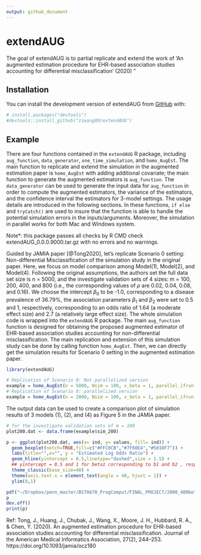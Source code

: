 ```yaml
---
output: github_document
---
```



# extendAUG


The goal of extendAUG is to partial replicate and extend the work of 'An augmented estimation procedure for EHR-based association studies accounting for differential misclassification' (2020) "

## Installation

You can install the development version of extendAUG from [GitHub](https://github.com/ziwang89/extendAUG) with:
```r
# install.packages("devtools")
#devtools::install_github("ziwang89/extendAUG")
```


## Example

There are four functions contained in the `extendAUG` R package, including `aug_function`, `data_generator`, `one_time_simulation`, and `homo_AugEst`. The main function to replicate and extend the simulation in the augmented estimation paper is `homo_AugEst` with adding additional covariate; the main function to generate the augmented estimators is `aug_function`. The `data_generator` can be used to generate the input data for `aug_function` in order to compute the augmented estimators, the variance of the estimators, and the confidence interval the estimators for 3-model settings. The usage details are introduced in the following sections. In these functions, `if else` and `tryCatch()` are used to insure that the function is able to handle the potential simulation errors in the inputs/arguments. Moreover, the simulation in parallel works for both Mac and Windows system. 

Note*: this package passes all checks by R CMD check extendAUG_0.0.0.9000.tar.gz with no errors and no warnings. 

Guided by JAMIA paper [@Tong2020], let's replicate Scenario 0 setting: Non-differential Misclassification of the simulation study in the original paper. Here, we focus on model comparison among Model(1), Model(2), and Model(4). Following the original assumptions, the authors set the full data set size is n = 5000, and the investigate validation sets of 4 sizes: m = 100, 200, 400, and 800 (i.e., the corresponding values of $\rho$ are 0.02, 0.04, 0.08, and 0.16). We choose the intercept $\beta_{0}$ to be -1.0, corresponding to a disease prevalence of 36.79%, the association parameters $\beta_{1}$ and $\beta_{2}$ were set to 0.5 and 1, respectively, corresponding to an odds ratio of 1.64 (a moderate effect size) and 2.7 (a relatively large effect size). The whole simulation code is wrapped into the `extendAUG` R package. The main `aug_function` function is designed for obtaining the proposed augmented estimator of EHR-based association studies accounting for non-differential misclassification. The main replication and extension of this simulation study can be done by calling function `homo_AugEst`. Then, we can directly get the simulation results for Scenario 0 setting in the augmented estimation paper. 

```r
library(extendAUG)

# Replication of Scenario 0: Not parallelized version
example = homo_AugEst(n = 5000, Nsim = 100, x_beta = 1, parallel_ifrun = FALSE)
# Replication of Scenario 0: parallelized version
example = homo_AugEst(n = 2000, Nsim = 100, x_beta = 1, parallel_ifrun = TRUE)
```

The output data can be used to create a comparison plot of simulation results of 3 models (1), (2), and (4) as Figure 5 in the JAMIA paper.

```r
# for the investigate validation sets of m = 100
plot200.dat <- data.frame(example$sim_200)

p <- ggplot(plot200.dat, aes(x= ind, y= values, fill= ind)) +
  geom_boxplot(notch=TRUE,fill=c("#FFC0CB","#7F60E4","#5010F7")) +
  labs(title="",x="", y = "Estimated Log Odds Ratio") +
  geom_hline(yintercept = 0.5,linetype="dashed",size = 1.5) +  
  ## yintercept = 0.5 and 1 for beta1 corresponding to b1 and b2 , respectively
  theme_classic(base_size=40) +
  theme(axis.text.x = element_text(angle = 40, hjust = 1)) + 
  ylim(0,1) 

pdf("~/Dropbox/penn_master/BSTA670_ProgComput/FINAL_PROJECT/2000_400beta1", width= 12, height = 9)
p
dev.off()
print(p)

```

Ref:
Tong, J., Huang, J., Chubak, J., Wang, X., Moore, J. H., Hubbard, R. A., & Chen, Y. (2020). An augmented estimation procedure for EHR-based association studies accounting for differential misclassification. Journal of the American Medical Informatics Association, 27(2), 244–253. https://doi.org/10.1093/jamia/ocz180

